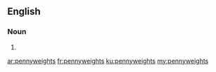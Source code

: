 ==English==

===Noun===
{{head|en|plural}}

# {{plural of|pennyweight|lang=en}}

[[ar:pennyweights]]
[[fr:pennyweights]]
[[ku:pennyweights]]
[[my:pennyweights]]